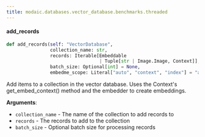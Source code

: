 ```yaml
---
title: modaic.databases.vector_database.benchmarks.threaded
---
```


#### add\_records

```python
def add_records(self: "VectorDatabase",
                collection_name: str,
                records: Iterable[Embeddable
                                  | Tuple[str | Image.Image, Context]],
                batch_size: Optional[int] = None,
                embedme_scope: Literal["auto", "context", "index"] = "auto")
```

Add items to a collection in the vector database.
Uses the Context&#x27;s get_embed_context() method and the embedder to create embeddings.

**Arguments**:

- `collection_name` - The name of the collection to add records to
- `records` - The records to add to the collection
- `batch_size` - Optional batch size for processing records

